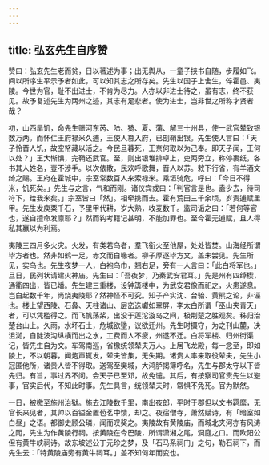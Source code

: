```yaml
---
---
---
```

title: 弘玄先生自序赞
---



赞曰：弘玄先生老而贫，日以著述为事；出无舆从，一童子挟书自随，步履如飞。间以所序生平示予者如此，可以知其志之所存矣。先生以国子上舍生，倅霍邑、夷陵。今世为官，耻不出进士，不肯为尽力。人亦以非进士待之，虽有志，终不获见。故予复述先生为两州之迹，其志有足悲者。使为进士，岂非世之所称才贤者哉？

初，山西旱饥，命先生赈河东芮、陆、猗、夏、蒲、解三十州县，使一武官辇致银数万两。而怀仁王府禄米久逋，王使人篡入府，已剖鞘出银。先生使人言曰：「天子怜晋人饥，故空帑藏以活之。今民旦暮死，王奈何取以为己奉。即天子闻，王何以处？」王大惭惧，完鞘还武官。至，则出银堆排卓上，吏两旁立，称停裹纸，各书其人姓名，壹不涉手。以次俵散，民欢呼歌舞，晋人以苏。敕下行省，有羊酒文绮之赐。王府在霍城中，宗室常数百人来索禄米。乘垣骑危，呼曰：「今日不得米，饥死矣。」先生与之言，气和而刚。诸仪宾或曰：「判官言是也。盍少去，待司符下，给我米矣。」宗室皆曰「然」。相牵携而去。霍有荒田三千余顷，岁责逋赋里甲。先生发庾粟千石，予里甲代耕，岁大熟，收麦数千。监司诟之曰：「若何等官也，遂自擅命发廪耶？」然而钩考籍记甚明，不能加罪也。至今霍无逋赋，且人得私其赢以为利焉。

夷陵三四月多火灾。火发，有类若乌者，羣飞衔火至他屋，处处皆焚。山海经所谓毕方者也。然非如鹤一足，赤文而白喙者。柳子厚逐毕方文，盖未尝见。先生所见，实乌也。先生夜梦一人，白袍乌巾，翘右足，旁有一人言曰：「此白将军也。」旦日，民列状请建火神庙。先生曰：「吾夜梦，乃秦武安君耳。」先是州有四绰楔，通衢四出，皆已燔。先生建三重楼，设钟簴楼中，为武安君像而祀之，火患遂息。岂白起数千年，尚烧夷陵耶？然神怪不可究。知子产实沈、台骀、黄熊之论，非诬也。楼上望西陵、石鼻、天柱诸山、层峦迭巘如翠屏，李太白所谓「巫山夹青天」者，可以凭槛得之。而飞帆荡桨，出没于莲沱漩岛之间，极荆楚之胜观矣。秭归治楚台山上。久雨，水坏石土，危城欲墬，议欲迁州。先生时摄守，为之刊山麓，决沮洳，自陡波沟纵横而出之水，工费而人不疲，州遂不迁。白将军楼、归州街渠记，皆先生自为文。车驾南巡，省檄统领辇夫万人。上居飞龙殿，每一念至，即如陵上，不以朝暮，闻炮声辄发，辇夫皆集，无失期。诸贵人率来取役辇夫，先生小冠匿他所，诸贵人皆不得取。送驾至樊城，大鸿胪揭簿呼名，先生与郡太守以下皆先归。有旨，事过界不问。会天子已至邓，故免谴。其后，有按察司官责先生以避事，官实后代，不知此时事。先生具言，统领辇夫时，常惧不免死。官为默然。

一日，被檄至施州治狱。施去江陵数千里，南出夜郎，平时于郡但以文书羁縻，无官长来见者，其帅以百镒金置苞茗中馈，却之。夜宿僧寺，萧然赋诗，有「暗室如白昼」之语。都御史顾公璘，闻而叹奖之。夷陵故有黄陵庙，而城北夹河亦有风涛之阨，先生为作黄陵行祠。按黄陵在今巴陵，所谓潇湘之尾，洞庭之口。而欧阳公但有黄牛峡祠诗。故东坡述公丁元珍之梦，及「石马系祠门」之句，勒石祠下，而先生云：「特黄陵庙旁有黄牛祠耳。」盖不知何年而变也。